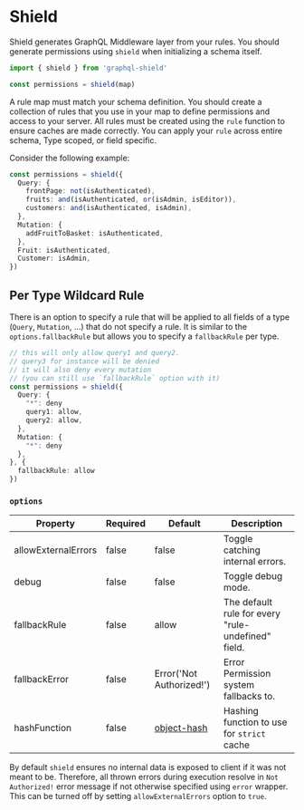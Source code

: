 # Shield

Shield generates GraphQL Middleware layer from your rules. You should generate permissions using `shield` when initializing a schema itself.

```ts
import { shield } from 'graphql-shield'

const permissions = shield(map)
```

A rule map must match your schema definition. You should create a collection of rules that you use in your map to define permissions and access to your server. All rules must be created using the `rule` function to ensure caches are made correctly. You can apply your `rule` across entire schema, Type scoped, or field specific.

Consider the following example:

```ts
const permissions = shield({
  Query: {
    frontPage: not(isAuthenticated),
    fruits: and(isAuthenticated, or(isAdmin, isEditor)),
    customers: and(isAuthenticated, isAdmin),
  },
  Mutation: {
    addFruitToBasket: isAuthenticated,
  },
  Fruit: isAuthenticated,
  Customer: isAdmin,
})
```

## Per Type Wildcard Rule

There is an option to specify a rule that will be applied to all fields of a type (`Query`, `Mutation`, ...) that do not specify a rule.
It is similar to the `options.fallbackRule` but allows you to specify a `fallbackRule` per type.

```ts
// this will only allow query1 and query2.
// query3 for instance will be denied
// it will also deny every mutation
// (you can still use `fallbackRule` option with it)
const permissions = shield({
  Query: {
    "*": deny
    query1: allow,
    query2: allow,
  },
  Mutation: {
    "*": deny
  },
}, {
  fallbackRule: allow
})
```

### `options`

| Property            | Required | Default                                              | Description                                        |
| ------------------- | -------- | ---------------------------------------------------- | -------------------------------------------------- |
| allowExternalErrors | false    | false                                                | Toggle catching internal errors.                   |
| debug               | false    | false                                                | Toggle debug mode.                                 |
| fallbackRule        | false    | allow                                                | The default rule for every "rule-undefined" field. |
| fallbackError       | false    | Error('Not Authorized!')                             | Error Permission system fallbacks to.              |
| hashFunction        | false    | [object-hash](https://github.com/puleos/object-hash) | Hashing function to use for `strict` cache         |

By default `shield` ensures no internal data is exposed to client if it was not meant to be. Therefore, all thrown errors during execution resolve in `Not Authorized!` error message if not otherwise specified using `error` wrapper. This can be turned off by setting `allowExternalErrors` option to `true`.
